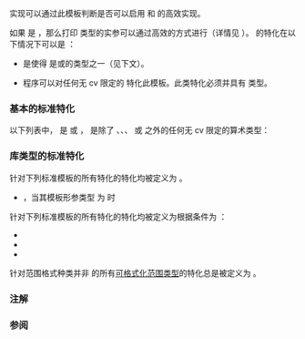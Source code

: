 {{cpp/title|enable_nonlocking_formatter_optimization}}
{{cpp/utility/format/navbar}}

{{dcl begin}}
{{dcl header|format}}
{{dcl|since=c++23|1=
template&lt; class T &gt;
constexpr bool enable_nonlocking_formatter_optimization = false;
}}
{{dcl end}}

实现可以通过此模板判断是否可以启用 {{ltt std|cpp/io/print}} 和 {{ltt std|cpp/io/println}} 的高效实现。

如果 {{tt|std::enable_nonlocking_formatter_optimization&lt;T&gt;}} 是 {{c|true}}，那么打印 {{tt|T}} 类型的实参可以通过高效的方式进行（详情见 {{ltt std|cpp/io/print}}）。{{tt|std::enable_nonlocking_formatter_optimization}} 的特化在以下情况下可以是 {{c|true}}：
* {{tt|T}} 是使得 {{ltt std|cpp/utility/format/formatter|formatter}}{{c/core|&lt;T, CharT&gt;}} 是{{rlps|formatter#基本的标准特化}}或{{rlps|formatter#库类型的标准特化}}的类型之一（见下文）。
* 程序可以对任何无 cv 限定的{{ls|cpp/language/type#由程序定义的类型}} {{tt|T}} 特化此模板。此类特化必须{{ls|cpp/language/constant expression#可用于常量表达式}}并具有 {{c/core|const bool}} 类型。

===基本的标准特化===
以下列表中，{{tt|CharT}} 是 {{c/core|char}} 或 {{c/core|wchar_t}}，{{tt|ArithmeticT}} 是除了 {{c/core|char}}、{{c/core|wchar_t}}、{{c/core|char8_t}}、{{c/core|char16_t}} 或 {{c/core|char32_t}} 之外的任何无 cv 限定的算术类型：

{{dcl begin}}
{{dcl h|字符格式化器对应的无锁标志}}
{{dcl|num=1|1=
template&lt;&gt;
constexpr bool enable_nonlocking_formatter_optimization&lt;CharT&gt; = true;
}}
{{dcl h|字符串格式化器对应的无锁标志}}
{{dcl|num=2|1=
template&lt;&gt;
constexpr bool enable_nonlocking_formatter_optimization&lt;CharT*&gt; = true;
}}
{{dcl|num=3|1=
template&lt;&gt;
constexpr bool enable_nonlocking_formatter_optimization&lt;const CharT*&gt; = true;
}}
{{dcl|num=4|1=
template&lt; std::size_t N &gt;
constexpr bool enable_nonlocking_formatter_optimization&lt;CharT[N]&gt; = true;
}}
{{dcl|num=5|1=
template&lt; class Traits, class Alloc &gt;
constexpr bool enable_nonlocking_formatter_optimization
    &lt;std::basic_string&lt;CharT, Traits, Alloc&gt;&gt; = true;
}}
{{dcl|num=6|1=
template&lt; class Traits &gt;
constexpr bool enable_nonlocking_formatter_optimization
    &lt;std::basic_string_view&lt;CharT, Traits&gt;&gt; = true;
}}
{{dcl h|算术格式化器对应的无锁标志}}
{{dcl|num=7|1=
template&lt;&gt;
constexpr bool enable_nonlocking_formatter_optimization&lt;ArithmeticT&gt; = true;
}}
{{dcl h|指针格式化器对应的无锁标志}}
{{dcl|num=8|1=
template&lt;&gt;
constexpr bool enable_nonlocking_formatter_optimization&lt;std::nullptr_t&gt; = true;
}}
{{dcl|num=9|1=
template&lt;&gt;
constexpr bool enable_nonlocking_formatter_optimization&lt;void*&gt; = true;
}}
{{dcl|num=10|1=
template&lt;&gt;
constexpr bool enable_nonlocking_formatter_optimization&lt;const void*&gt; = true;
}}
{{dcl end}}

===库类型的标准特化===
{{tt|enable_nonlocking_formatter_optimization}} 针对下列标准模板的所有特化的特化均被定义为 {{c|true}}。
* {{ltt|cpp/chrono/zoned_time|std::chrono::zoned_time}}，当其模板形参类型 {{tt|TimeZonePtr}} 为 {{c/core|const std::chrono::time_zone*}} 时

{{tt|enable_nonlocking_formatter_optimization}} 针对下列标准模板的所有特化的特化均被定义为根据条件为 {{c|true}}：
* {{ltt|cpp/utility/pair|std::pair}}
* {{ltt|cpp/utility/tuple|std::tuple}}
* {{ltt|cpp/chrono/duration|std::chrono::duration}}

{{tt|enable_nonlocking_formatter_optimization}} 针对范围格式种类并非 {{c|std::range_format::disabled}} 的所有[[cpp/utility/format/ranges_formatter|可格式化范围类型]]的特化总是被定义为 {{c|false}}。

===注解===
{{ftm begin|sort=yes}}
{{ftm|__cpp_lib_print|进行流锁定的格式化输出|value=202403L|std=C++26|dr=23|rowspan=2}}
{{ftm|-|启用更多可格式化类型的非锁定格式化器优化|value=202406L|std=C++26|dr=23}}
{{ftm end}}

===参阅===
{{dsc begin}}
{{dsc inc|cpp/utility/format/dsc formatter}}
{{dsc inc|cpp/io/dsc print}}
{{dsc inc|cpp/io/dsc println}}
{{dsc end}}

{{langlinks|en}}